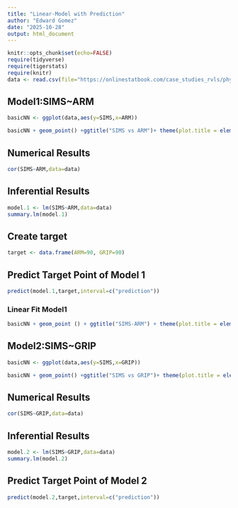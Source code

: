 ```yaml
---
title: "Linear-Model with Prediction"
author: "Edward Gomez"
date: "2025-10-28"
output: html_document
---
```


```r
knitr::opts_chunk$set(echo=FALSE)
require(tidyverse)
require(tigerstats)
require(knitr)
data <- read.csv(file="https://onlinestatbook.com/case_studies_rvls/physical_strength/data.txt",sep="",header=TRUE)  
```

## Model1:SIMS~ARM

```r
basicNN <- ggplot(data,aes(y=SIMS,x=ARM))
```

```r
basicNN + geom_point() +ggtitle("SIMS vs ARM")+ theme(plot.title = element_text(hjust=0.5,size=20))
```

## Numerical Results 

```r
cor(SIMS~ARM,data=data)
```

## Inferential Results

```r
model.1 <- lm(SIMS~ARM,data=data)
summary.lm(model.1)
```

## Create target
```r
target <- data.frame(ARM=90, GRIP=90)
```

## Predict Target Point of Model 1 
```r
predict(model.1,target,interval=c("prediction"))
```

### Linear Fit Model1

```r
basicNN + geom_point () + ggtitle("SIMS-ARM") + theme(plot.title = element_text(hjust = 0.5, size = 20)) + geom_smooth(method = lm)
```

## Model2:SIMS~GRIP

```r
basicNN <- ggplot(data,aes(y=SIMS,x=GRIP))
```

```r
basicNN + geom_point() +ggtitle("SIMS vs GRIP")+ theme(plot.title = element_text(hjust=0.5,size=20))
```

## Numerical Results

```r
cor(SIMS~GRIP,data=data)
```

## Inferential Results

```r
model.2 <- lm(SIMS~GRIP,data=data)
summary.lm(model.2)
```

## Predict Target Point of Model 2

```r
predict(model.2,target,interval=c("prediction"))
```



